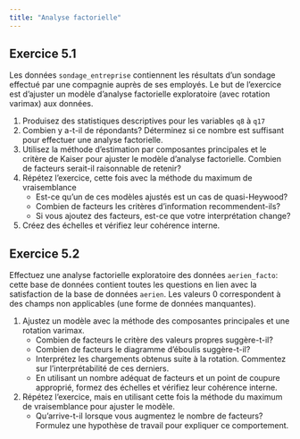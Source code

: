 ```yaml
---
title: "Analyse factorielle"
---
```


## Exercice 5.1

Les données `sondage_entreprise` contiennent les résultats d'un sondage effectué par une compagnie auprès de ses employés. Le but de l'exercice est d'ajuster un modèle d'analyse factorielle exploratoire (avec rotation varimax) aux données.

1. Produisez des statistiques descriptives pour les variables `q8` à `q17`
2. Combien y a-t-il de répondants? Déterminez si ce nombre est suffisant pour effectuer une analyse factorielle.
3. Utilisez la méthode d'estimation par composantes principales et le critère de Kaiser pour ajuster le modèle d'analyse factorielle. Combien de facteurs serait-il raisonnable de retenir?
4. Répétez l'exercice, cette fois avec la méthode du maximum de vraisemblance
    - Est-ce qu'un de ces modèles ajustés est un cas de quasi-Heywood?
    - Combien de facteurs les critères d'information recommendent-ils?
    - Si vous ajoutez des facteurs, est-ce que votre interprétation change?
5. Créez des échelles et vérifiez leur cohérence interne. 

 
## Exercice 5.2
 
Effectuez une analyse factorielle exploratoire des données `aerien_facto`: cette base de données contient  toutes les questions en lien avec la satisfaction de la base de données `aerien`. Les valeurs 0 correspondent à des champs non applicables (une forme de données manquantes).

1. Ajustez un modèle avec la méthode des composantes principales et une rotation varimax. 
    - Combien de facteurs le critère des valeurs propres suggère-t-il?
    - Combien de facteurs le diagramme d'éboulis suggère-t-il?
    - Interprétez les chargements obtenus suite à la rotation. Commentez sur l'interprétabilité de ces derniers.
    - En utilisant un nombre adéquat de facteurs et un point de coupure approprié, formez des échelles et vérifiez leur cohérence interne.
2.  Répétez l'exercice, mais en utilisant cette fois la méthode du maximum de vraisemblance pour ajuster le modèle. 
    - Qu'arrive-t-il lorsque vous augmentez le nombre de facteurs? Formulez une hypothèse de travail pour expliquer ce comportement.

